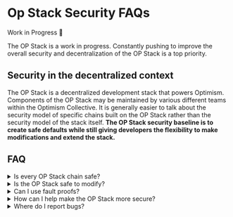 
# Op Stack Security FAQs

<Callout type="warning"> 

Work in Progress 🚧

The OP Stack is a work in progress. Constantly pushing to improve the overall security and decentralization of the OP Stack is a top priority. 

</Callout>

## Security in the decentralized context

The OP Stack is a decentralized development stack that powers Optimism. Components of the OP Stack may be maintained by various different teams within the Optimism Collective. It is generally easier to talk about the security model of specific chains built on the OP Stack rather than the security model of the stack itself. **The OP Stack security baseline is to create safe defaults while still giving developers the flexibility to make modifications and extend the stack.**

## FAQ

<details>
<summary>Is every OP Stack chain safe?</summary>

The security model of an OP Stack based blockchain depends on the modules used for its components. Because of the flexibility provided by OP Stack, it is always possible to set up an insecure blockchain using OP Stack components. **The goal of the OP Stack is to provide safe defaults.**

Please also keep in mind that just like any other system, **the OP Stack may contain unknown bugs** that could lead to the loss of some or all of the assets held within an OP Stack based system. [Many components of the OP Stack codebase have been audited](https://github.com/ethereum-optimism/optimism/tree/129032f15b76b0d2a940443a39433de931a97a44/technical-documents/security-reviews) but **audits are not a stamp of approval** and **a completed audit does not mean that the audited codebase is free of bugs.** It’s important to understand that using the OP Stack inherently exposes you to the risk of bugs within the OP Stack codebase.
</details>
<details>
<summary>Is the OP Stack safe to modify?</summary>

As with anything, modify the OP Stack at your own risk. There is no guarantee that modifications to the stack will be safe. If you aren’t entirely sure about what you’re doing, stick with the safer defaults that the OP Stack provides. At the moment, the OP Stack is not particularly amenable to modifications and **you should not expect any technical support for modifications that fall outside of the standard Rollup configuration of the stack**.
</details>
<details>
<summary>Can I use fault proofs?</summary>

**Not yet.** The OP Stack does not currently have a fault proof system. **Note that fault proofs do not meaningfully improve the security of a system if that system can be upgraded within the 7 day challenge window (”fast upgrade keys”)**. A system with fast upgrade keys is fully dependent on the upgrade keys for security. 

Fault proofs are a key milestone and top priority for the OP Stack. In the meantime, the OP Stack can be shipped with several other excellent security options for systems that want to improve security before fault proofs are available in production.
</details>
<details>
<summary>How can I help make the OP Stack more secure?</summary>

One of the easiest ways to help secure the OP Stack is to look for bugs and vulnerabilities. [Optimism Mainnet, a user of the OP Stack, has one of the biggest bug bounties (ever)](https://immunefi.com/bounty/optimism/). You can earn up to $2,000,042 by finding critical bugs in the Optimism Mainnet codebase (and by extension the OP Stack).

Don’t forget that the OP Stack is a decentralized development stack. Anyone can start to contribute to the OP Stack by building software that follows [the stack’s design principles](/op-stack/protocol/design-principles). You can always help make the OP Stack more secure by building components, like alternative client or proof implementations, that users of the OP Stack can take advantage of.
</details>
<details>
<summary>Where do I report bugs?</summary>

[View the Security Policy for details about reporting vulnerabilities and available bug bounty programs](/resources/security-policy)
</details>